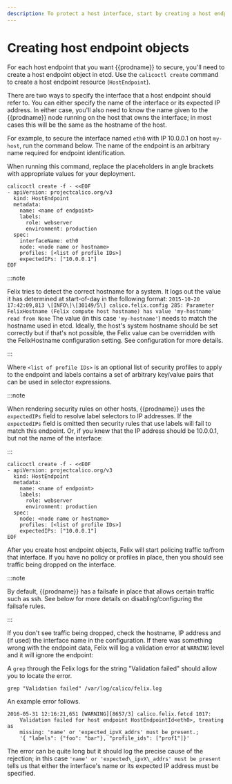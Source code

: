 ```yaml
---
description: To protect a host interface, start by creating a host endpoint object in etcd.
---
```


# Creating host endpoint objects

For each host endpoint that you want {{prodname}} to secure, you'll need to
create a host endpoint object in etcd. Use the `calicoctl create` command
to create a host endpoint resource (`HostEndpoint`).

There are two ways to specify the interface that a host endpoint should
refer to. You can either specify the name of the interface or its
expected IP address. In either case, you'll also need to know the name given to
the {{prodname}} node running on the host that owns the interface; in most cases this
will be the same as the hostname of the host.

For example, to secure the interface named `eth0` with IP 10.0.0.1 on
host `my-host`, run the command below. The name of the endpoint is an
arbitrary name required for endpoint identification.

When running this command, replace the placeholders in angle brackets with
appropriate values for your deployment.

```batch
calicoctl create -f - <<EOF
- apiVersion: projectcalico.org/v3
  kind: HostEndpoint
  metadata:
    name: <name of endpoint>
    labels:
      role: webserver
      environment: production
  spec:
    interfaceName: eth0
    node: <node name or hostname>
    profiles: [<list of profile IDs>]
    expectedIPs: ["10.0.0.1"]
EOF
```

:::note

Felix tries to detect the correct hostname for a system. It logs
out the value it has determined at start-of-day in the following
format:
`2015-10-20 17:42:09,813 \[INFO\]\[30149/5\] calico.felix.config 285: Parameter FelixHostname (Felix compute host hostname) has value 'my-hostname' read from None`
The value (in this case `'my-hostname'`) needs to match the hostname
used in etcd. Ideally, the host's system hostname should be set
correctly but if that's not possible, the Felix value can be
overridden with the FelixHostname configuration setting. See
configuration for more details.

:::

Where `<list of profile IDs>` is an optional list of security profiles
to apply to the endpoint and labels contains a set of arbitrary
key/value pairs that can be used in selector expressions.

<!-- TODO(smc) data-model: Link to new data model docs. -->

:::note

When rendering security rules on other hosts, {{prodname}} uses the
`expectedIPs` field to resolve label selectors
to IP addresses. If the `expectedIPs` field is omitted
then security rules that use labels will fail to match
this endpoint.
Or, if you knew that the IP address should be 10.0.0.1, but not the name
of the interface:

:::

```batch
calicoctl create -f - <<EOF
- apiVersion: projectcalico.org/v3
  kind: HostEndpoint
  metadata:
    name: <name of endpoint>
    labels:
      role: webserver
      environment: production
  spec:
    node: <node name or hostname>
    profiles: [<list of profile IDs>]
    expectedIPs: ["10.0.0.1"]
EOF
```

After you create host endpoint objects, Felix will start policing
traffic to/from that interface. If you have no policy or profiles in
place, then you should see traffic being dropped on the interface.

:::note

By default, {{prodname}} has a failsafe in place that allows certain
traffic such as ssh. See below for more details on
disabling/configuring the failsafe rules.

:::

If you don't see traffic being dropped, check the hostname, IP address
and (if used) the interface name in the configuration. If there was
something wrong with the endpoint data, Felix will log a validation
error at `WARNING` level and it will ignore the endpoint:

A `grep` through the Felix logs for the string "Validation failed" should allow
you to locate the error.

```batch
grep "Validation failed" /var/log/calico/felix.log
```

An example error follows.

```
2016-05-31 12:16:21,651 [WARNING][8657/3] calico.felix.fetcd 1017:
    Validation failed for host endpoint HostEndpointId<eth0>, treating as
    missing: 'name' or 'expected_ipvX_addrs' must be present.;
    '{ "labels": {"foo": "bar"}, "profile_ids": ["prof1"]}'
```

The error can be quite long but it should log the precise cause of the
rejection; in this case `'name' or 'expected\_ipvX\_addrs' must be present` tells us that either the interface's name or its expected IP
address must be specified.
